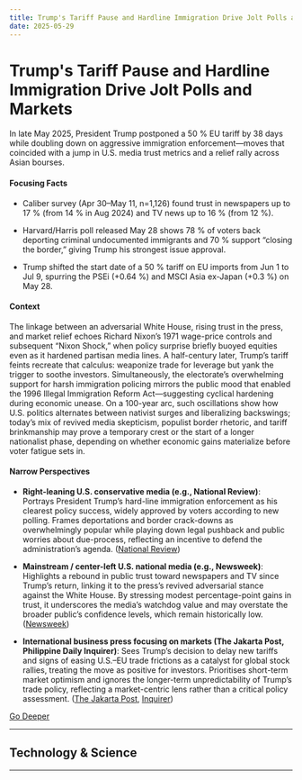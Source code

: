 ```yaml
---
title: Trump's Tariff Pause and Hardline Immigration Drive Jolt Polls and Markets
date: 2025-05-29
---
```


# Trump's Tariff Pause and Hardline Immigration Drive Jolt Polls and Markets

In late May 2025, President Trump postponed a 50 % EU tariff by 38 days while doubling down on aggressive immigration enforcement—moves that coincided with a jump in U.S. media trust metrics and a relief rally across Asian bourses.

#### Focusing Facts

- Caliber survey (Apr 30–May 11, n=1,126) found trust in newspapers up to 17 % (from 14 % in Aug 2024) and TV news up to 16 % (from 12 %).

- Harvard/Harris poll released May 28 shows 78 % of voters back deporting criminal undocumented immigrants and 70 % support “closing the border,” giving Trump his strongest issue approval.

- Trump shifted the start date of a 50 % tariff on EU imports from Jun 1 to Jul 9, spurring the PSEi (+0.64 %) and MSCI Asia ex-Japan (+0.3 %) on May 28.

#### Context

The linkage between an adversarial White House, rising trust in the press, and market relief echoes Richard Nixon’s 1971 wage-price controls and subsequent “Nixon Shock,” when policy surprise briefly buoyed equities even as it hardened partisan media lines.  A half-century later, Trump’s tariff feints recreate that calculus: weaponize trade for leverage but yank the trigger to soothe investors.  Simultaneously, the electorate’s overwhelming support for harsh immigration policing mirrors the public mood that enabled the 1996 Illegal Immigration Reform Act—suggesting cyclical hardening during economic unease.  On a 100-year arc, such oscillations show how U.S. politics alternates between nativist surges and liberalizing backswings; today’s mix of revived media skepticism, populist border rhetoric, and tariff brinkmanship may prove a temporary crest or the start of a longer nationalist phase, depending on whether economic gains materialize before voter fatigue sets in.

#### Narrow Perspectives

- **Right-leaning U.S. conservative media (e.g., National Review)**: Portrays President Trump’s hard-line immigration enforcement as his clearest policy success, widely approved by voters according to new polling. Frames deportations and border crack-downs as overwhelmingly popular while playing down legal pushback and public worries about due-process, reflecting an incentive to defend the administration’s agenda. ([National Review](https://www.nationalreview.com/corner/immigration-enforcement-remains-trumps-strongest-issue-harvard-harris-poll/))

- **Mainstream / center-left U.S. national media (e.g., Newsweek)**: Highlights a rebound in public trust toward newspapers and TV since Trump’s return, linking it to the press’s revived adversarial stance against the White House. By stressing modest percentage-point gains in trust, it underscores the media’s watchdog value and may overstate the broader public’s confidence levels, which remain historically low. ([Newsweek](https://www.newsweek.com/trust-media-growing-under-donald-trump-2077856))

- **International business press focusing on markets (The Jakarta Post, Philippine Daily Inquirer)**: Sees Trump’s decision to delay new tariffs and signs of easing U.S.–EU trade frictions as a catalyst for global stock rallies, treating the move as positive for investors. Prioritises short-term market optimism and ignores the longer-term unpredictability of Trump’s trade policy, reflecting a market-centric lens rather than a critical policy assessment. ([The Jakarta Post](https://www.thejakartapost.com/business/2025/05/28/asian-shares-us-dollar-climb-on-rosy-data-tech-optimism.html), [Inquirer](https://business.inquirer.net/527674/tariff-pause-and-bargain-hunt-lift-psei-past-6400))


[Go Deeper](https://www.perplexity.ai/search?q=Trump%27s+Tariff+Pause+and+Hardline+Immigration+Drive+Jolt+Polls+and+Markets)

---

## Technology & Science

---

<a id='wmo-5-year-outlook-flags-imminent-15-c-breach-and-first-ever-risk-of-2-c-year'></a>
